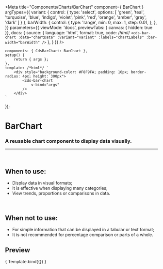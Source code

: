 
<Meta
	title="Components/Charts/BarChart"
	component={ BarChart }
	argTypes={{
		variant: {
			control: {
				type: 'select',
				options: [
				'green',
				'teal',
				'turquoise',
				'blue',
				'indigo',
				'violet',
				'pink',
				'red',
				'orange',
				'amber',
				'gray',
				'dark'
				]
			}
		},
		barWidth: {
			control: {
				type: 'range',
				min: 0,
				max: 1,
				step: 0.01,
			},
		},
	}}
	parameters={{
		viewMode: 'docs',
		previewTabs: { canvas: { hidden: true }},
		docs: {
			source: {
				language: 'html',
				format: true,
				code: /*html*/
`<cds-bar-chart
	:data="chartData"
	:variant="variant"
	:labels="chartLabels"
	:bar-width="barWidth"
/>`
			},
		}
	}}
/>

	components: { CdsBarChart: BarChart },
	setup() {
		return { args };
	},
	template: /*html*/ `
		<div style="background-color: #F8F9FA; padding: 16px; border-radius: 4px; height: 300px">
			<cds-bar-chart
				v-bind="args"
			/>
		</div>
	`
});

# BarChart

### A reusable chart component to display data visually.
---
<br />

## When to use:
- Display data in visual formats;
- It is effective when displaying many categories;
- View trends, proportions or comparisons in data.

<br />

## When not to use:
- For simple information that can be displayed in a tabular or text format;
- It is not recommended for percentage comparison or parts of a whole.

## Preview

<Canvas>
	<Story
		name="BarChart"
		args={{
			labels: ['January', 'February', 'March', 'April', 'May'],
			variant: 'green',
			data: [
				{
					name: 'Echocardiogram',
					datasets: [
						{
							label: 'Accomplished',
							data: [50, 50, 50, 50, 50],
						},
						{
							label: 'Pending',
							data: [200, 180, 250, 190, 280],
						},
						{
							label: 'Unrealized',
							data: [38, 84, 120, 90, 185],
						}
					]
				},
				{
					name: 'X-ray',
					datasets: [
						{
							label: 'Accomplished',
							data: [120, 220, 180, 320, 150],
						},
						{
							label: 'Pending',
							data: [98, 145, 160, 190, 175],
						},
						{
							label: 'Unrealized',
							data: [49, 84, 120, 78, 130],
						}
					]
				},
				{
					name: 'Tomography',
					datasets: [
						{
							label: 'Accomplished',
							data: [55, 40, 33, 90, 120],
						},
						{
							label: 'Pending',
							data: [25, 30, 90, 45, 20],
						},
						{
							label: 'Unrealized',
							data: [38, 84, 120, 90, 45],
						}
					]
				}
			],
			barWidth: 1,
	}}
>
	{ Template.bind({}) }
  </Story>
</Canvas>

<ArgsTable story="BarChart" />

